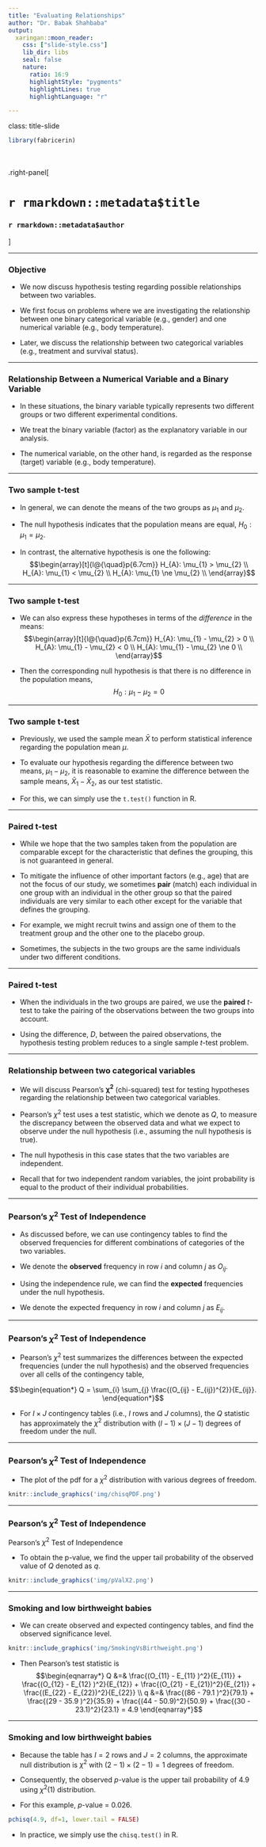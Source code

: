 ```yaml
---
title: "Evaluating Relationships"
author: "Dr. Babak Shahbaba"
output: 
  xaringan::moon_reader:
    css: ["slide-style.css"]
    lib_dir: libs
    seal: false
    nature:
      ratio: 16:9
      highlightStyle: "pygments"
      highlightLines: true
      highlightLanguage: "r"

---
```


class: title-slide

```r
library(fabricerin)
```

<br>
<br>
.right-panel[ 
<br>

# `r rmarkdown::metadata$title`

### `r rmarkdown::metadata$author`

]


---

### Objective

- We now discuss hypothesis testing regarding possible relationships between two variables. 

- We first focus on problems where we are investigating the relationship between one binary categorical variable (e.g., gender) and one numerical variable (e.g., body temperature).  

- Later, we discuss the relationship between two categorical variables (e.g., treatment and survival status).

---

### Relationship Between a Numerical Variable and a Binary Variable

- In these situations, the binary variable typically represents two different groups or two different experimental conditions. 

- We treat the binary variable (factor) as the explanatory variable in our analysis. 

- The numerical variable, on the other hand, is regarded as the response (target) variable (e.g., body temperature).

---

### Two sample t-test


- In general, we can denote the means of the two groups as $\mu_{1}$ and
$\mu_{2}$. 

- The null hypothesis indicates that the population means are equal,
$H_{0}: \mu_{1} = \mu_{2}$. 

- In contrast, the alternative hypothesis is one the following:
$$\begin{array}[t]{l@{\quad}p{6.7cm}}
H_{A}: \mu_{1} > \mu_{2} \\
H_{A}: \mu_{1} < \mu_{2}   \\
H_{A}: \mu_{1} \ne \mu_{2}  \\
\end{array}$$

---

### Two sample t-test


- We can also express these hypotheses in terms of the
*difference* in the means: 
$$\begin{array}[t]{l@{\quad}p{6.7cm}}
H_{A}: \mu_{1}  - \mu_{2} > 0 \\
H_{A}: \mu_{1} - \mu_{2} < 0  \\
H_{A}: \mu_{1} - \mu_{2} \ne 0  \\
\end{array}$$

- Then the corresponding null hypothesis is that there is no difference
in the population means, $$H_{0}: \mu_{1} - \mu_{2} = 0$$


---

### Two sample t-test


- Previously, we used the sample mean $\bar{X}$ to perform statistical
inference regarding the population mean $\mu$. 

- To evaluate our
hypothesis regarding the difference between two means, $\mu_{1} - \mu_{2}$, it is reasonable to examine the difference between the sample
means, $\bar{X}_{1} - \bar{X}_{2}$, as our test statistic. 

- For this, we can simply use the `t.test()` function in R.

---

### Paired t-test

- While we hope that the two samples taken from the population are
comparable except for the characteristic that defines the grouping,
this is not guaranteed in general. 

- To mitigate the influence of other important factors (e.g., age) that are not the focus
of our study, we sometimes **pair** (match) each individual in one group with an
individual in the other group so that the paired individuals are very
similar to each other except for the variable that defines the
grouping. 

- For example, we might recruit twins and assign one of them to the treatment group and the other one to the placebo group.

- Sometimes, the subjects in the two groups are the same individuals under two different conditions. 


---

### Paired t-test

- When the individuals in the two groups are paired, we use the **paired**
$t$-test to take the pairing of the observations between the two
groups into account.

- Using the difference, $D$, between the paired observations, the
hypothesis testing problem reduces to a single sample $t$-test problem.


---

### Relationship between two categorical variables

- We will discuss Pearson's $\boldsymbol{\chi}^{\mathbf{2}}$
(chi-squared) test for testing hypotheses regarding the relationship between two categorical
variables. 

- Pearson's $\chi^{2}$ test uses a test statistic, which we
denote as $Q$, to measure the discrepancy between the observed data and
what we expect to observe under the null hypothesis (i.e., assuming the null
hypothesis is true).

- The null hypothesis in this case states that the two variables are independent. 

- Recall that for two independent random variables, the joint
probability is equal to the product of their individual probabilities.


---

### Pearson's $\chi^{2}$ Test of Independence

- As discussed before, we can use contingency tables to find the observed frequencies for different combinations of categories of the two variables. 

- We denote the **observed** frequency in row $i$ and column $j$ as $O_{ij}$.

- Using the independence rule, we can find the **expected** frequencies under the null hypothesis. 

- We denote the expected frequency in row $i$ and column $j$ as $E_{ij}$.

---

### Pearson's $\chi^{2}$ Test of Independence

- Pearson's
$\chi^{2}$ test summarizes the differences between the expected
frequencies (under the null hypothesis) and the observed frequencies
over all cells of the contingency table,

$$\begin{equation*}
Q =  \sum_{i} \sum_{j} \frac{(O_{ij} - E_{ij})^{2}}{E_{ij}}.
\end{equation*}$$

- For $I\times J$ contingency tables (i.e., $I$ rows and $J$
columns), the $Q$ statistic has approximately the $\chi^2$ distribution
with $(I-1)\times(J-1)$ degrees of freedom under the null.

---

### Pearson's $\chi^{2}$ Test of Independence

- The plot of the pdf for a $\chi^2$ distribution with various degrees of freedom.

```r
knitr::include_graphics('img/chisqPDF.png')
```

---

### Pearson's $\chi^{2}$ Test of Independence

Pearson's $\chi^{2}$ Test of Independence

- To obtain the p-value, we find the upper tail probability of the observed value of $Q$ denoted as $q$. 

```r
knitr::include_graphics('img/pValX2.png')
```


---

### Smoking and low birthweight babies

- We can create observed and expected contingency tables, and find the observed significance level. 

```r
knitr::include_graphics('img/SmokingVsBirthweight.png')
```

- Then Pearson's test statistic is 
$$\begin{eqnarray*}
Q &=& \frac{(O_{11} - E_{11} )^2}{E_{11}} + \frac{(O_{12} - E_{12} )^2}{E_{12}} + \frac{(O_{21} - E_{21})^2}{E_{21}}  + \frac{(E_{22} - E_{22})^2}{E_{22}} \\
q &=& \frac{(86 - 79.1 )^2}{79.1} + \frac{(29 - 35.9 )^2}{35.9} + \frac{(44 - 50.9)^2}{50.9}  + \frac{(30 - 23.1)^2}{23.1} = 4.9
\end{eqnarray*}$$


---

### Smoking and low birthweight babies

- Because the table has $I=2$ rows and $J=2$ columns, the approximate null distribution is $\chi^{2}$ with $(2-1)\times (2-1) = 1$ degrees of freedom. 

- Consequently, the observed $p$-value is the upper tail probability of 4.9 using $\chi^2(1)$ distribution.

- For this example, $p$-value = 0.026.
```r
pchisq(4.9, df=1, lower.tail = FALSE)
```

- In practice, we simply use the `chisq.test()` in R.
